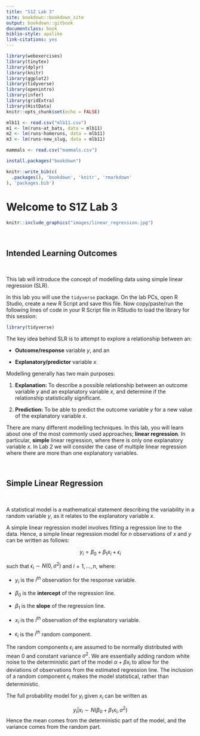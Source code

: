 ```yaml
---
title: "S1Z Lab 3"
site: bookdown::bookdown_site
output: bookdown::gitbook
documentclass: book
biblio-style: apalike
link-citations: yes
---
```


```r
library(webexercises)
library(tinytex)
library(dplyr)
library(knitr)
library(ggplot2)
library(tidyverse)
library(openintro)
library(infer)
library(gridExtra)
library(HistData)
knitr::opts_chunk$set(echo = FALSE)

mlb11 <- read.csv("mlb11.csv")
m1 <- lm(runs~at_bats, data = mlb11)
m2 <- lm(runs~homeruns, data = mlb11)
m3 <- lm(runs~new_slug, data = mlb11)

mammals <- read.csv("mammals.csv")
```

```r
install.packages("bookdown")
```

```r
knitr::write_bib(c(
  .packages(), 'bookdown', 'knitr', 'rmarkdown'
), 'packages.bib')
```

# Welcome to S1Z Lab 3 

```r
knitr::include_graphics("images/linear_regression.jpg")
```

<br>

## Intended Learning Outcomes 

<br>

This lab will introduce the concept of modelling data using simple linear regression (SLR). 

In this lab you will use the `tidyverse` package. On the lab PCs, open R Studio, create a new R Script and save this file. Now copy/paste/run the following lines of code in your R Script file in RStudio to load the library for this session:

```r
library(tidyverse)
```

The key idea behind SLR is to attempt to explore a relationship between an:

* **Outcome/response** variable $y$, and an

* **Explanatory/predictor** variable $x$. 

Modelling generally has two main purposes:

1. **Explanation:** To describe a possible relationship between an outcome variable $y$ and an explanatory variable $x$, and determine if the relationship statistically significant.

2. **Prediction:** To be able to predict the outcome variable $y$ for a new value of the explanatory variable $x$.  

There are many different modelling techniques. In this lab, you will learn about one of the most commonly used approaches; **linear regression**. In particular, **simple** linear regression, where there is only one explanatory variable $x$. In Lab 2 we will consider the case of multiple linear regression where there are more than one explanatory variables.

<br>

## Simple Linear Regression 

<br>

A statistical model is a mathematical statement describing the variability in a random variable $y$, as it relates to the explanatory variable $x$. 


A simple linear regression model involves fitting a regression line to the data. Hence, a simple linear regression model for $n$ observations of $x$ and $y$ can be written as follows:

$$y_i = \beta_0 + \beta_1 x_i + \epsilon_i$$ 

such that $\epsilon_i \sim N(0,\sigma^2)$ and $i = 1,...,n$, where:

* $y_i$ is the $i^{th}$ observation for the response variable. 

* $\beta_0$ is the **intercept** of the regression line.

* $\beta_1$ is the **slope** of the regression line. 

* $x_i$ is the $i^{th}$ observation of the explanatory variable. 

* $\epsilon_i$ is the $i^{th}$ random component. 


The random components $\epsilon_i$ are assumed to be normally distributed with mean 0 and constant variance $\sigma^2$. We are essentially adding random white noise to the deterministic part of the model $\alpha + \beta x_i$ to allow for the deviations of observations from the estimated regression line. The inclusion of a random component $\epsilon_i$ makes the model statistical, rather than deterministic.


The full probability model for $y_i$ given $x_i$ can be written as 

$$y_i|x_i \sim N(\beta_0 + \beta_1 x_i, \sigma^2)$$
Hence the mean comes from the deterministic part of the model, and the variance comes from the random part. 

<br>
